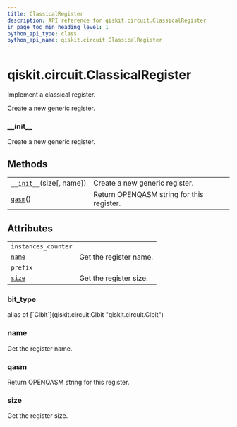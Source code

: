 ```yaml
---
title: ClassicalRegister
description: API reference for qiskit.circuit.ClassicalRegister
in_page_toc_min_heading_level: 1
python_api_type: class
python_api_name: qiskit.circuit.ClassicalRegister
---
```


<span id="qiskit-circuit-classicalregister" />

# qiskit.circuit.ClassicalRegister

<Class id="qiskit.circuit.ClassicalRegister" isDedicatedPage={true} github="https://github.com/qiskit/qiskit/tree/stable/0.16/qiskit/circuit/classicalregister.py" signature="ClassicalRegister(size, name=None)" modifiers="class">
  Implement a classical register.

  Create a new generic register.

  ### \_\_init\_\_

  <Function id="qiskit.circuit.ClassicalRegister.__init__" signature="__init__(size, name=None)">
    Create a new generic register.
  </Function>

  ## Methods

  |                                                                                                                     |                                           |
  | ------------------------------------------------------------------------------------------------------------------- | ----------------------------------------- |
  | [`__init__`](#qiskit.circuit.ClassicalRegister.__init__ "qiskit.circuit.ClassicalRegister.__init__")(size\[, name]) | Create a new generic register.            |
  | [`qasm`](#qiskit.circuit.ClassicalRegister.qasm "qiskit.circuit.ClassicalRegister.qasm")()                          | Return OPENQASM string for this register. |

  ## Attributes

  |                                                                                          |                        |
  | ---------------------------------------------------------------------------------------- | ---------------------- |
  | `instances_counter`                                                                      |                        |
  | [`name`](#qiskit.circuit.ClassicalRegister.name "qiskit.circuit.ClassicalRegister.name") | Get the register name. |
  | `prefix`                                                                                 |                        |
  | [`size`](#qiskit.circuit.ClassicalRegister.size "qiskit.circuit.ClassicalRegister.size") | Get the register size. |

  ### bit\_type

  <Attribute id="qiskit.circuit.ClassicalRegister.bit_type">
    alias of [`Clbit`](qiskit.circuit.Clbit "qiskit.circuit.Clbit")
  </Attribute>

  ### name

  <Attribute id="qiskit.circuit.ClassicalRegister.name">
    Get the register name.
  </Attribute>

  ### qasm

  <Function id="qiskit.circuit.ClassicalRegister.qasm" signature="qasm()">
    Return OPENQASM string for this register.
  </Function>

  ### size

  <Attribute id="qiskit.circuit.ClassicalRegister.size">
    Get the register size.
  </Attribute>
</Class>

